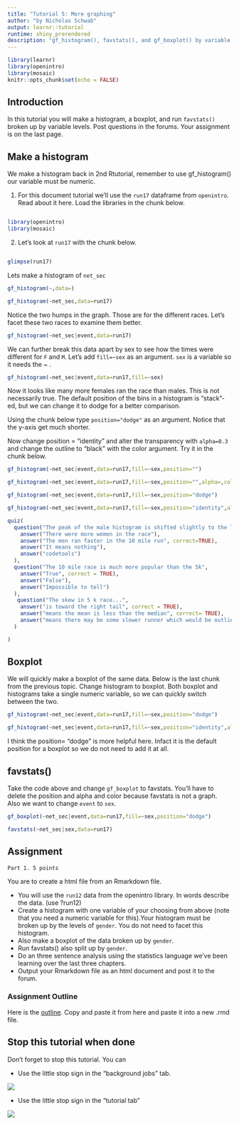 ```yaml
---
title: "Tutorial 5: More graphing"
author: "by Nicholas Schwab"
output: learnr::tutorial
runtime: shiny_prerendered
description: "gf_histogram(), favstats(), and gf_boxplot() by variable levels"
---
```


```r
library(learnr)
library(openintro)
library(mosaic)
knitr::opts_chunk$set(echo = FALSE)
```

## Introduction

In this tutorial you will make a histogram, a boxplot, and run `favstats()` broken up by variable levels. Post questions in the forums. Your assignment is on the last page.

## Make a histogram

We make a histogram back in 2nd Rtutorial, remember to use gf_histogram() our variable must be numeric.

1.  For this document tutorial we'll use the `run17` dataframe from `openintro`. Read about it here. Load the libraries in the chunk below.

```r

```

```r
library(openintro)
library(mosaic)
```

2.  Let's look at `run17` with the chunk below.

```r

```

```r
glimpse(run17)
```

Lets make a histogram of `net_sec`

```r
gf_histogram(~,data=)
```

```r
gf_histogram(~net_sec,data=run17)
```

Notice the two humps in the graph. Those are for the different races. Let's facet these two races to examine them better.

```r
gf_histogram(~net_sec|event,data=run17)
```

We can further break this data apart by sex to see how the times were different for `F` and `M`. Let's add `fill=~sex` as an argument. `sex` is a variable so it needs the \~ .

```r
gf_histogram(~net_sec|event,data=run17,fill=~sex)

```

Now it looks like many more females ran the race than males. This is not necessarily true. The default position of the bins in a histogram is "stack"-ed, but we can change it to dodge for a better comparison.

Using the chunk below type `position="dodge"` as an argument. Notice that the y-axis get much shorter.

Now change position = "identity" and alter the transparency with `alpha=0.3` and change the outline to "black" with the color argument. Try it in the chunk below.

```r
gf_histogram(~net_sec|event,data=run17,fill=~sex,position="")

gf_histogram(~net_sec|event,data=run17,fill=~sex,position="",alpha=,color="")
```

```r
gf_histogram(~net_sec|event,data=run17,fill=~sex,position="dodge")

gf_histogram(~net_sec|event,data=run17,fill=~sex,position="identity",alpha=0.3,color="black")
```

```r
quiz(
  question("The peak of the male histogram is shifted slightly to the left in the 10 mile run. What does this mean?",
    answer("There were more women in the race"),
    answer("The men ran faster in the 10 mile run", correct=TRUE),
    answer("It means nothing"),
    answer("codetools")
  ),
  question("The 10 mile race is much more popular than the 5k",
    answer("True", correct = TRUE),
    answer("False"),
    answer("Impossible to tell")
  ),
   question("The skew in 5 k race...",
    answer("is toward the right tail", correct = TRUE),
    answer("means the mean is less than the median", correct= TRUE),
    answer("means there may be some slower runner which would be outliers", correct= TRUE)
  )

)
```

## Boxplot

We will quickly make a boxplot of the same data. Below is the last chunk from the previous topic. Change histogram to boxplot. Both boxplot and histograms take a single numeric variable, so we can quickly switch between the two.

```r
gf_histogram(~net_sec|event,data=run17,fill=~sex,position="dodge")

gf_histogram(~net_sec|event,data=run17,fill=~sex,position="identity",alpha=0.3,color="black")
```

I think the position= "dodge" is more helpful here. Infact it is the default position for a boxplot so we do not need to add it at all.

## favstats()

Take the code above and change `gf_boxplot` to favstats. You'll have to delete the position and alpha and color because favstats is not a graph. Also we want to change `event` to `sex`.

```r
gf_boxplot(~net_sec|event,data=run17,fill=~sex,position="dodge")

```

```r
favstats(~net_sec|sex,data=run17)

```

## Assignment

    Part 1. 5 points

You are to create a html file from an Rmarkdown file.

-   You will use the `run12` data from the openintro library. In words describe the data. (use ?run12)
-   Create a histogram with one variable of your choosing from above (note that you need a numeric variable for this).Your histogram must be broken up by the levels of `gender`. You do not need to facet this histogram.
-   Also make a boxplot of the data broken up by `gender`.
-   Run favstats() also split up by `gender`.
-   Do an three sentence analysis using the statistics language we've been learning over the last three chapters.
-   Output your Rmarkdown file as an html document and post it to the forum.

### Assignment Outline

Here is the
[outline](https://github.com/Nics-Github/MTH142Rtutorials/blob/master/inst/tutorials/5th_Rtutorial/5th_Rtutorial_outline.txt).
Copy and paste it from here and paste it into a new .rmd file.


## Stop this tutorial when done

Don't forget to stop this tutorial. You can

-   Use the little stop sign in the "background jobs" tab.

![](images/background_jobs_stopsign.png)

-   Use the little stop sign in the "tutorial tab"

![](images/tutorial_stop_sign.png)
